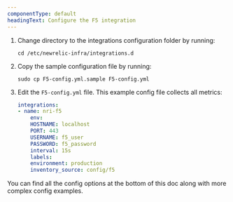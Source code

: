 ```yaml
---
componentType: default
headingText: Configure the F5 integration
---
```


1. Change directory to the integrations configuration folder by running:

    ```shell
    cd /etc/newrelic-infra/integrations.d
    ```

2. Copy the sample configuration file by running:

    ```shell
    sudo cp F5-config.yml.sample F5-config.yml
    ```

3. Edit the `F5-config.yml` file. This example config file collects all metrics:

    ```yml
    integrations:
    - name: nri-f5
        env:
        HOSTNAME: localhost
        PORT: 443
        USERNAME: f5_user
        PASSWORD: f5_password
        interval: 15s
        labels:
        environment: production
        inventory_source: config/f5
    ```

You can find all the config options at the bottom of this doc along with more complex config examples.

